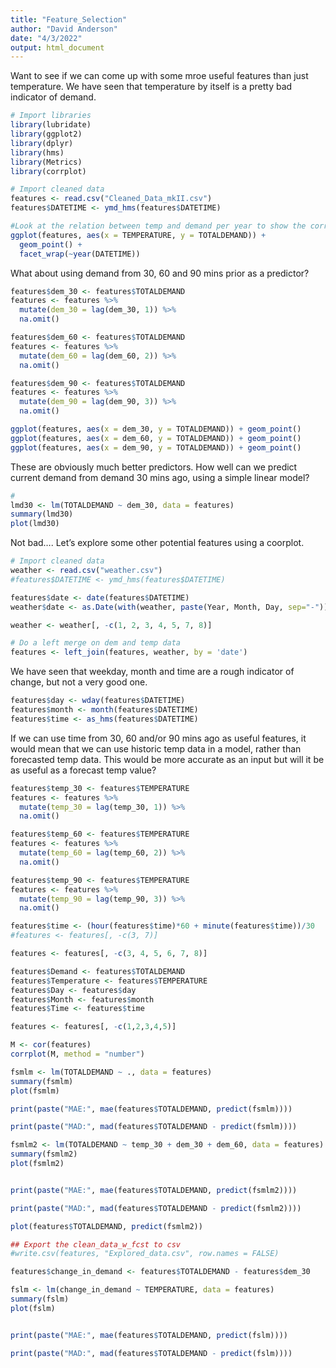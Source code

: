 ```yaml
---
title: "Feature_Selection"
author: "David Anderson"
date: "4/3/2022"
output: html_document
---
```


Want to see if we can come up with some mroe useful features than just temperature. We have seen that temperature by itself is a pretty bad indicator of demand.

```r
# Import libraries
library(lubridate)
library(ggplot2)
library(dplyr)
library(hms)
library(Metrics)
library(corrplot)

# Import cleaned data
features <- read.csv("Cleaned_Data_mkII.csv")
features$DATETIME <- ymd_hms(features$DATETIME)

#Look at the relation between temp and demand per year to show the correlation.
ggplot(features, aes(x = TEMPERATURE, y = TOTALDEMAND)) +
  geom_point() +
  facet_wrap(~year(DATETIME))
```

What about using demand from 30, 60 and 90 mins prior as a predictor?

```r
features$dem_30 <- features$TOTALDEMAND
features <- features %>%
  mutate(dem_30 = lag(dem_30, 1)) %>%
  na.omit()

features$dem_60 <- features$TOTALDEMAND
features <- features %>%
  mutate(dem_60 = lag(dem_60, 2)) %>%
  na.omit()

features$dem_90 <- features$TOTALDEMAND
features <- features %>%
  mutate(dem_90 = lag(dem_90, 3)) %>%
  na.omit()

ggplot(features, aes(x = dem_30, y = TOTALDEMAND)) + geom_point()
ggplot(features, aes(x = dem_60, y = TOTALDEMAND)) + geom_point()
ggplot(features, aes(x = dem_90, y = TOTALDEMAND)) + geom_point()
```

These are obviously much better predictors. How well can we predict current demand from demand 30 mins ago, using a simple linear model?

```r
# 
lmd30 <- lm(TOTALDEMAND ~ dem_30, data = features)
summary(lmd30)
plot(lmd30)

```

Not bad.... Let's explore some other potential features using a coorplot.

```r
# Import cleaned data
weather <- read.csv("weather.csv")
#features$DATETIME <- ymd_hms(features$DATETIME)

features$date <- date(features$DATETIME)
weather$date <- as.Date(with(weather, paste(Year, Month, Day, sep="-")), "%Y-%m-%d")

weather <- weather[, -c(1, 2, 3, 4, 5, 7, 8)]

# Do a left merge on dem and temp data
features <- left_join(features, weather, by = 'date')
```




We have seen that weekday, month and time are a rough indicator of change, but not a very good one.

```r
features$day <- wday(features$DATETIME)
features$month <- month(features$DATETIME)
features$time <- as_hms(features$DATETIME)
```






If we can use time from 30, 60 and/or 90 mins ago as useful features, it would mean that we can use historic temp data in a model, rather than forecasted temp data. This would be more accurate as an input but will it be as useful as a forecast temp value?

```r
features$temp_30 <- features$TEMPERATURE
features <- features %>%
  mutate(temp_30 = lag(temp_30, 1)) %>%
  na.omit()

features$temp_60 <- features$TEMPERATURE
features <- features %>%
  mutate(temp_60 = lag(temp_60, 2)) %>%
  na.omit()

features$temp_90 <- features$TEMPERATURE
features <- features %>%
  mutate(temp_90 = lag(temp_90, 3)) %>%
  na.omit()
```





```r
features$time <- (hour(features$time)*60 + minute(features$time))/30
#features <- features[, -c(3, 7)]
```


```r
features <- features[, -c(3, 4, 5, 6, 7, 8)]
```

```r
features$Demand <- features$TOTALDEMAND
features$Temperature <- features$TEMPERATURE
features$Day <- features$day
features$Month <- features$month
features$Time <- features$time
```

```r
features <- features[, -c(1,2,3,4,5)]
```


```r
M <- cor(features)
corrplot(M, method = "number")
```


```r
fsmlm <- lm(TOTALDEMAND ~ ., data = features)
summary(fsmlm)
plot(fsmlm)

print(paste("MAE:", mae(features$TOTALDEMAND, predict(fsmlm))))

print(paste("MAD:", mad(features$TOTALDEMAND - predict(fsmlm))))
```

```r
fsmlm2 <- lm(TOTALDEMAND ~ temp_30 + dem_30 + dem_60, data = features)
summary(fsmlm2)
plot(fsmlm2)


print(paste("MAE:", mae(features$TOTALDEMAND, predict(fsmlm2))))

print(paste("MAD:", mad(features$TOTALDEMAND - predict(fsmlm2))))
```


```r
plot(features$TOTALDEMAND, predict(fsmlm2))

```




```r
## Export the clean_data_w_fcst to csv
#write.csv(features, "Explored_data.csv", row.names = FALSE)
```


```r
features$change_in_demand <- features$TOTALDEMAND - features$dem_30

```




```r
fslm <- lm(change_in_demand ~ TEMPERATURE, data = features)
summary(fslm)
plot(fslm)


print(paste("MAE:", mae(features$TOTALDEMAND, predict(fslm))))

print(paste("MAD:", mad(features$TOTALDEMAND - predict(fslm))))
```























